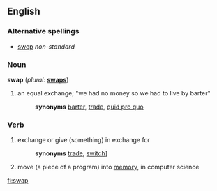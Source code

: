==English==

===Alternative spellings===
*[[swop]]  ''non-standard''

===Noun===
'''swap'''  (''plural:'' '''[[swaps]]''')
# an equal exchange; "we had no money so we had to live by barter" 
#:'''synonyms''' [[barter]], [[trade]], [[quid pro quo]]

===Verb===
{{en-infl-reg-consonant|swap||p}}
# exchange or give (something) in exchange for 
#:'''synonyms''' [[trade]], [[switch]]]
# move (a piece of a program) into [[memory]], in computer science

[[fi:swap]]